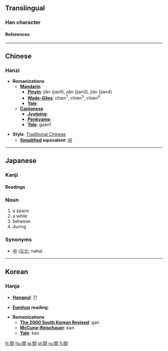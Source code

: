 {{see|间}}<!-- may be replaced by zh-forms -->

==Translingual==
===Han character===
{{Han char|rn=169|rad=門|as=04|sn=12|so=|four=7760<sub>7</sub>|canj=日弓日 (ANA)|cmean= [[interval]], [[space]];  [[place]], [[between]]}}
====References====
{{Han ref|kx=1333.010|dkj=41249|dj=1839.010|hdz=74288.060|uh=9593|ud=38291|bh=B6A1|bd=46753}}
----
==Chinese==
===Hanzi===


* '''Romanizations'''
** '''[[Mandarin]]'''
*** '''[[Pinyin]]''': jiān (jian1), jiǎn (jian3), jiàn (jian4)
*** '''[[Wade-Giles]]''': chien<sup>1</sup>, chien<sup>3</sup>, chien<sup>4</sup>
*** '''[[Yale]]''': 
** '''[[Cantonese]]'''
*** '''[[Jyutping]]''':
*** '''[[Penkyamp]]''': 
*** '''[[Yale]]''': gaan1

* '''Style''': [[Traditional Chinese]] 
** '''[[Simplified Chinese|Simplified]] equivalent''': [[间]]
----

==Japanese==
===Kanji===
{{ja-kanji|grade=|rs=門04|simple=}}
====Readings====
{{ja-readings|on=カン ([[kan]]), ケン ([[ken]])|kun=[[あいだ]] ([[aida]]), [[ま]] ([[ma]]), [[しずか]] ([[shizuka]])}}

===Noun===
{{janoun|あいだ|aida}}
# a space
# a while
# between
# during

===Synonyms===
* [[中]] ([[なか]], naka)

----
==Korean==
===Hanja===

* '''[[Hangeul]]''': 간

* '''[[Eumhun]] reading''': 

* '''Romanizations'''
** '''[[The 2000 South Korean Revised Romanization|The 2000 South Korean Revised]]''': gan
** '''[[McCune-Reischauer]]''': kan
** '''[[Yale]]''': kan






[[fr:間]]
[[hu:間]]
[[ja:間]]
[[pl:間]]
[[ru:間]]
[[fi:間]]